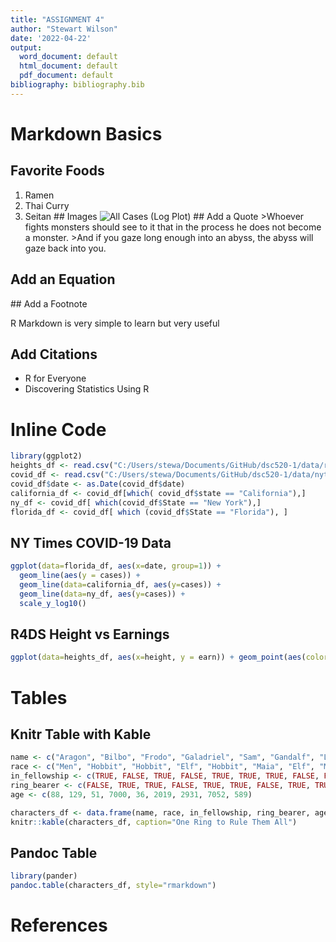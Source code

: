 ```yaml
---
title: "ASSIGNMENT 4"
author: "Stewart Wilson"
date: '2022-04-22'
output:
  word_document: default
  html_document: default
  pdf_document: default
bibliography: bibliography.bib
---
```


# Markdown Basics

## Favorite Foods
1. Ramen
2. Thai Curry
3. Seitan
## Images
![All Cases (Log Plot)](C:/Users/stewa/Documents/GitHub/dsc520-1/completed/assignment04/plots/10-all-cases-log.png)
## Add a Quote
>Whoever fights monsters should see to it that in the process he does not become a monster. 
>And if you gaze long enough into an abyss, the abyss will gaze back into you. 

## Add an Equation
\begin{math}c^2=a^2+b^2\end{math}
## Add a Footnote

R Markdown is very simple to learn but very useful

## Add Citations

* R for Everyone
* Discovering Statistics Using R

# Inline Code
```r
library(ggplot2)
heights_df <- read.csv("C:/Users/stewa/Documents/GitHub/dsc520-1/data/r4ds/heights.csv")
covid_df <- read.csv("C:/Users/stewa/Documents/GitHub/dsc520-1/data/nytimes/covid-19-data/us-states.csv")
covid_df$date <- as.Date(covid_df$date)
california_df <- covid_df[which( covid_df$state == "California"),]
ny_df <- covid_df[ which(covid_df$State == "New York"),]
florida_df <- covid_df[ which (covid_df$State == "Florida"), ]
```
## NY Times COVID-19 Data
```r
ggplot(data=florida_df, aes(x=date, group=1)) + 
  geom_line(aes(y = cases)) + 
  geom_line(data=california_df, aes(y=cases)) + 
  geom_line(data=ny_df, aes(y=cases)) +
  scale_y_log10()
```
## R4DS Height vs Earnings
```r
ggplot(data=heights_df, aes(x=height, y = earn)) + geom_point(aes(color=sex))
```
# Tables
## Knitr Table with Kable
```r
name <- c("Aragon", "Bilbo", "Frodo", "Galadriel", "Sam", "Gandalf", "Legolas", "Sauron", "Gollum")
race <- c("Men", "Hobbit", "Hobbit", "Elf", "Hobbit", "Maia", "Elf", "Maia", "Hobbit")
in_fellowship <- c(TRUE, FALSE, TRUE, FALSE, TRUE, TRUE, TRUE, FALSE, FALSE)
ring_bearer <- c(FALSE, TRUE, TRUE, FALSE, TRUE, TRUE, FALSE, TRUE, TRUE)
age <- c(88, 129, 51, 7000, 36, 2019, 2931, 7052, 589)

characters_df <- data.frame(name, race, in_fellowship, ring_bearer, age)
knitr::kable(characters_df, caption="One Ring to Rule Them All")
```
## Pandoc Table
```r
library(pander)
pandoc.table(characters_df, style="rmarkdown")
```
# References